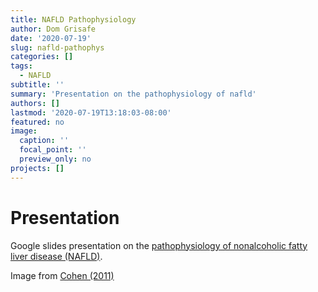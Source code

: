 ```yaml
---
title: NAFLD Pathophysiology
author: Dom Grisafe
date: '2020-07-19'
slug: nafld-pathophys
categories: []
tags:
  - NAFLD
subtitle: ''
summary: 'Presentation on the pathophysiology of nafld'
authors: []
lastmod: '2020-07-19T13:18:03-08:00'
featured: no
image:
  caption: ''
  focal_point: ''
  preview_only: no
projects: []
---
```


# Presentation

Google slides presentation on the [pathophysiology of nonalcoholic fatty liver disease (NAFLD)](https://bit.ly/nafldpathophys).

Image from [Cohen (2011)](http://pubmed.ncbi.nlm.nih.gov/21700865/)
